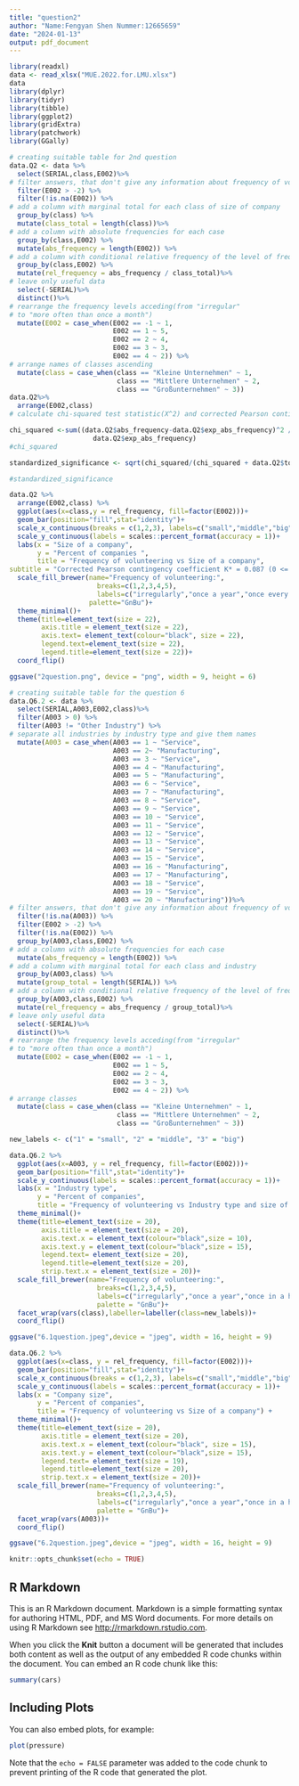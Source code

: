 ```yaml
---
title: "question2"
author: "Name:Fengyan Shen Nummer:12665659"
date: "2024-01-13"
output: pdf_document
---
```



```r
library(readxl)
data <- read_xlsx("MUE.2022.for.LMU.xlsx")
data
library(dplyr)
library(tidyr)
library(tibble)
library(ggplot2)
library(gridExtra)
library(patchwork)
library(GGally)

```

```r
# creating suitable table for 2nd question 
data.Q2 <- data %>%
  select(SERIAL,class,E002)%>%
# filter answers, that don't give any information about frequency of volunteering
  filter(E002 > -2) %>%
  filter(!is.na(E002)) %>%
# add a column with marginal total for each class of size of company
  group_by(class) %>%
  mutate(class_total = length(class))%>%
# add a column with absolute frequencies for each case
  group_by(class,E002) %>%
  mutate(abs_frequency = length(E002)) %>%
# add a column with conditional relative frequency of the level of frequency of volunteering given the class of size of a company
  group_by(class,E002) %>%
  mutate(rel_frequency = abs_frequency / class_total)%>%
# leave only useful data
  select(-SERIAL)%>%
  distinct()%>%
# rearrange the frequency levels acceding(from "irregular" 
# to "more often than once a month")
  mutate(E002 = case_when(E002 == -1 ~ 1,
                          E002 == 1 ~ 5,
                          E002 == 2 ~ 4,
                          E002 == 3 ~ 3,
                          E002 == 4 ~ 2)) %>%
# arrange names of classes ascending
  mutate(class = case_when(class == "Kleine Unternehmen" ~ 1,
                           class == "Mittlere Unternehmen" ~ 2,
                           class == "Großunternehmen" ~ 3))
data.Q2%>%
  arrange(E002,class)
# calculate chi-squared test statistic(X^2) and corrected Pearson contingency coefficient(K*) to quantify the strength of correlation

chi_squared <-sum((data.Q2$abs_frequency-data.Q2$exp_abs_frequency)^2 /
                     data.Q2$exp_abs_frequency)
#chi_squared

standardized_significance <- sqrt(chi_squared/(chi_squared + data.Q2$total[1])) /    sqrt((min(n_distinct(data.Q2$class),n_distinct(data.Q2$E002))-1)/ min(n_distinct(data.Q2$class),n_distinct(data.Q2$E002)))

#standardized_significance

data.Q2 %>%
  arrange(E002,class) %>%
  ggplot(aes(x=class,y = rel_frequency, fill=factor(E002)))+
  geom_bar(position="fill",stat="identity")+
  scale_x_continuous(breaks = c(1,2,3), labels=c("small","middle","big"))+
  scale_y_continuous(labels = scales::percent_format(accuracy = 1))+
  labs(x = "Size of a company",
       y = "Percent of companies ",
       title = "Frequency of volunteering vs Size of a company",
subtitle = "Corrected Pearson contingency coefficient K* = 0.087 (0 <= K* <= 1)") +
  scale_fill_brewer(name="Frequency of volunteering:",
                      breaks=c(1,2,3,4,5),
                      labels=c("irregularly","once a year","once every half a year",                           "once per quartal","more often than once a month"),
                    palette="GnBu")+
  theme_minimal()+
  theme(title=element_text(size = 22),
        axis.title = element_text(size = 22),
        axis.text= element_text(colour="black", size = 22),
        legend.text=element_text(size = 22),
        legend.title=element_text(size = 22))+
  coord_flip() 

ggsave("2question.png", device = "png", width = 9, height = 6)


```


```r
# creating suitable table for the question 6
data.Q6.2 <- data %>%
  select(SERIAL,A003,E002,class)%>%
  filter(A003 > 0) %>%
  filter(A003 != "Other Industry") %>%
# separate all industries by industry type and give them names
  mutate(A003 = case_when(A003 == 1 ~ "Service",
                          A003 == 2~ "Manufacturing",
                          A003 == 3 ~ "Service",
                          A003 == 4 ~ "Manufacturing",
                          A003 == 5 ~ "Manufacturing",
                          A003 == 6 ~ "Service", 
                          A003 == 7 ~ "Manufacturing",
                          A003 == 8 ~ "Service", 
                          A003 == 9 ~ "Service",
                          A003 == 10 ~ "Service",
                          A003 == 11 ~ "Service",
                          A003 == 12 ~ "Service", 
                          A003 == 13 ~ "Service", 
                          A003 == 14 ~ "Service",
                          A003 == 15 ~ "Service", 
                          A003 == 16 ~ "Manufacturing",
                          A003 == 17 ~ "Manufacturing", 
                          A003 == 18 ~ "Service",
                          A003 == 19 ~ "Service", 
                          A003 == 20 ~ "Manufacturing"))%>%
# filter answers, that don't give any information about frequency of volunteering
  filter(!is.na(A003)) %>%
  filter(E002 > -2) %>%
  filter(!is.na(E002)) %>%
  group_by(A003,class,E002) %>%
# add a column with absolute frequencies for each case
  mutate(abs_frequency = length(E002)) %>%
# add a column with marginal total for each class and industry 
  group_by(A003,class) %>%
  mutate(group_total = length(SERIAL)) %>%
# add a column with conditional relative frequency of the level of frequency of volunteering given the class of size of a company
  group_by(A003,class,E002) %>%
  mutate(rel_frequency = abs_frequency / group_total)%>%
# leave only useful data
  select(-SERIAL)%>%
  distinct()%>%
# rearrange the frequency levels acceding(from "irregular" 
# to "more often than once a month")
  mutate(E002 = case_when(E002 == -1 ~ 1,
                          E002 == 1 ~ 5,
                          E002 == 2 ~ 4,
                          E002 == 3 ~ 3,
                          E002 == 4 ~ 2)) %>%
# arrange classes
  mutate(class = case_when(class == "Kleine Unternehmen" ~ 1,
                           class == "Mittlere Unternehmen" ~ 2,
                           class == "Großunternehmen" ~ 3)) 

new_labels <- c("1" = "small", "2" = "middle", "3" = "big")

data.Q6.2 %>%
  ggplot(aes(x=A003, y = rel_frequency, fill=factor(E002)))+
  geom_bar(position="fill",stat="identity")+
  scale_y_continuous(labels = scales::percent_format(accuracy = 1))+
  labs(x = "Industry type",
       y = "Percent of companies",
       title = "Frequency of volunteering vs Industry type and size of a company") +
  theme_minimal()+
  theme(title=element_text(size = 20),
        axis.title = element_text(size = 20),
        axis.text.x = element_text(colour="black",size = 10),
        axis.text.y = element_text(colour="black",size = 15),
        legend.text= element_text(size = 20),
        legend.title=element_text(size = 20),
        strip.text.x = element_text(size = 20))+
  scale_fill_brewer(name="Frequency of volunteering:",
                      breaks=c(1,2,3,4,5),
                      labels=c("irregularly","once a year","once in a half a year",                           "once per quartal","more often than once a month"),
                      palette = "GnBu")+
  facet_wrap(vars(class),labeller=labeller(class=new_labels))+
  coord_flip() 

ggsave("6.1question.jpeg",device = "jpeg", width = 16, height = 9)

data.Q6.2 %>%
  ggplot(aes(x=class, y = rel_frequency, fill=factor(E002)))+
  geom_bar(position="fill",stat="identity")+
  scale_x_continuous(breaks = c(1,2,3), labels=c("small","middle","big"))+
  scale_y_continuous(labels = scales::percent_format(accuracy = 1))+
  labs(x = "Company size",
       y = "Percent of companies",
       title = "Frequency of volunteering vs Size of a company") +
  theme_minimal()+
  theme(title=element_text(size = 20),
        axis.title = element_text(size = 20),
        axis.text.x = element_text(colour="black", size = 15),
        axis.text.y = element_text(colour="black",size = 15),
        legend.text= element_text(size = 19),
        legend.title=element_text(size = 20),
        strip.text.x = element_text(size = 20))+
  scale_fill_brewer(name="Frequency of volunteering:",
                      breaks=c(1,2,3,4,5),
                      labels=c("irregularly","once a year","once in a half a year",                           "once per quartal","more often than once a month"),
                      palette = "GnBu")+
  facet_wrap(vars(A003))+
  coord_flip() 

ggsave("6.2question.jpeg",device = "jpeg", width = 16, height = 9)

```


```r
knitr::opts_chunk$set(echo = TRUE)
```

## R Markdown

This is an R Markdown document. Markdown is a simple formatting syntax for authoring HTML, PDF, and MS Word documents. For more details on using R Markdown see <http://rmarkdown.rstudio.com>.

When you click the **Knit** button a document will be generated that includes both content as well as the output of any embedded R code chunks within the document. You can embed an R code chunk like this:

```r
summary(cars)
```

## Including Plots

You can also embed plots, for example:

```r
plot(pressure)
```

Note that the `echo = FALSE` parameter was added to the code chunk to prevent printing of the R code that generated the plot.
